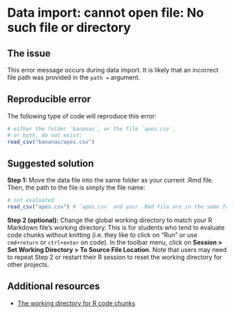 # Data import: cannot open file: No such file or directory


## The issue

This error message occurs during data import. It is likely that an incorrect file path was provided in the `path = ` argument.


## Reproducible error

The following type of code will reproduce this error:

```{r eval=FALSE}
# either the folder `bananas`, or the file `apes.csv`, 
# or both, do not exist:
read_csv("bananas/apes.csv") 
```

## Suggested solution

**Step 1:** Move the data file into the same folder as your current .Rmd file. Then, the path to the file is simply the file name:

```{r eval=FALSE}
# not evaluated
read_csv("apes.csv") # `apes.csv` and your .Rmd file are in the same folder
```

<!-- **The code above may not work if you evaluate code outside of a knit** (i.e. you like to click on "Run" or use `cmd+return` or `ctrl+enter` on code). -->

**Step 2 (optional):** Change the global working directory to match your R Markdown file's working directory. 
This is for students who tend to evaluate code chunks without knitting (i.e. they like to click on "Run" or use `cmd+return` or `ctrl+enter` on code).
In the toolbar menu, click on **Session > Set Working Directory > To Source File Location**. 
Note that users may need to repeat Step 2 or restart their R session to reset the working directory for other projects.

## Additional resources

- [The working directory for R code chunks](https://bookdown.org/yihui/rmarkdown-cookbook/working-directory.html)
